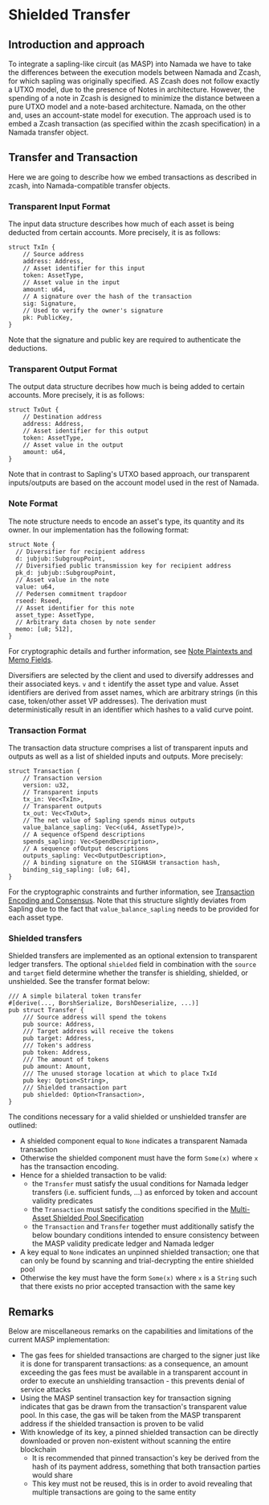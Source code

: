 # Shielded Transfer

## Introduction and approach
To integrate a sapling-like circuit (as MASP) into Namada we have to take the differences between the execution models
between Namada and Zcash, for which sapling was originally specified.
AS Zcash does not follow exactly a UTXO model, due to the presence of Notes in architecture. However, the spending of a
note in Zcash is designed to minimize the distance between a pure UTXO model and a note-based architecture.
Namada, on the other and, uses an account-state model for execution. The approach used is to embed a Zcash transaction (as
specified within the zcash specification) in a Namada transfer object.

## Transfer and Transaction
Here we are going to describe how we embed transactions as described in zcash, into Namada-compatible transfer objects.

### Transparent Input Format
The input data structure describes how much of each asset is being deducted from certain accounts. More precisely, it is
as follows:
```
struct TxIn {
    // Source address
    address: Address,
    // Asset identifier for this input
    token: AssetType,
    // Asset value in the input
    amount: u64,
    // A signature over the hash of the transaction
    sig: Signature,
    // Used to verify the owner's signature
    pk: PublicKey,
}
```
Note that the signature and public key are required to authenticate the deductions.
### Transparent Output Format
The output data structure decribes how much is being added to certain accounts. More precisely, it is as follows:
```
struct TxOut {
    // Destination address
    address: Address,
    // Asset identifier for this output
    token: AssetType,
    // Asset value in the output
    amount: u64,
}
```
Note that in contrast to Sapling's UTXO based approach, our transparent inputs/outputs are based on the account model used
in the rest of Namada.

### Note Format
The note structure needs to encode an asset's type, its quantity and its owner. In our implementation has the following format:
```
struct Note {
  // Diversifier for recipient address
  d: jubjub::SubgroupPoint,
  // Diversified public transmission key for recipient address
  pk_d: jubjub::SubgroupPoint,
  // Asset value in the note
  value: u64,
  // Pedersen commitment trapdoor
  rseed: Rseed,
  // Asset identifier for this note
  asset_type: AssetType,
  // Arbitrary data chosen by note sender
  memo: [u8; 512],
}
```
For cryptographic details and further information, see
[Note Plaintexts and Memo Fields](https://zips.z.cash/protocol/protocol.pdf#noteptconcept).

Diversifiers are selected by the client and used to diversify addresses and their associated keys. `v` and `t` identify
the asset type and value. Asset identifiers are derived from asset names, which are arbitrary strings (in this case,
token/other asset VP addresses). The derivation must deterministically result in an identifier which hashes to a valid
curve point.

### Transaction Format
The transaction data structure comprises a list of transparent inputs and outputs as well as a list of shielded inputs
and outputs. More precisely:
```
struct Transaction {
    // Transaction version
    version: u32,
    // Transparent inputs
    tx_in: Vec<TxIn>,
    // Transparent outputs
    tx_out: Vec<TxOut>,
    // The net value of Sapling spends minus outputs
    value_balance_sapling: Vec<(u64, AssetType)>,
    // A sequence ofSpend descriptions
    spends_sapling: Vec<SpendDescription>,
    // A sequence ofOutput descriptions
    outputs_sapling: Vec<OutputDescription>,
    // A binding signature on the SIGHASH transaction hash,
    binding_sig_sapling: [u8; 64],
}
```

For the cryptographic constraints and further information, see
[Transaction Encoding and Consensus](https://zips.z.cash/protocol/protocol.pdf#txnencoding).
Note that this structure slightly deviates from Sapling due to the fact that `value_balance_sapling` needs to be provided
for each asset type.

### Shielded transfers

Shielded transfers are implemented as an optional extension to transparent ledger transfers. The optional `shielded`
field in combination with the `source` and `target` field determine whether the transfer is shielding, shielded, or
unshielded. See the transfer format below:
```
/// A simple bilateral token transfer
#[derive(..., BorshSerialize, BorshDeserialize, ...)]
pub struct Transfer {
    /// Source address will spend the tokens
    pub source: Address,
    /// Target address will receive the tokens
    pub target: Address,
    /// Token's address
    pub token: Address,
    /// The amount of tokens
    pub amount: Amount,
    /// The unused storage location at which to place TxId
    pub key: Option<String>,
    /// Shielded transaction part
    pub shielded: Option<Transaction>,
}
```
The conditions necessary for a valid shielded or unshielded transfer are outlined:
* A shielded component equal to `None` indicates a transparent Namada transaction
* Otherwise the shielded component must have the form `Some(x)` where `x` has the transaction encoding.
* Hence for a shielded transaction to be valid:
  * the `Transfer` must satisfy the usual conditions for Namada ledger transfers (i.e. sufficient funds, ...) as enforced by token and account validity predicates
  * the `Transaction` must satisfy the conditions specified in the [Multi-Asset Shielded Pool Specification](https://github.com/anoma/masp/blob/main/docs/multi-asset-shielded-pool.pdf)
  * the `Transaction` and `Transfer` together must additionally satisfy the below boundary conditions intended to ensure consistency between the MASP validity predicate ledger and Namada ledger
* A key equal to `None` indicates an unpinned shielded transaction; one that can only be found by scanning and trial-decrypting the entire shielded pool
* Otherwise the key must have the form `Some(x)` where `x` is a `String` such that there exists no prior accepted transaction with the same key

## Remarks
Below are miscellaneous remarks on the capabilities and limitations of the current MASP implementation:
* The gas fees for shielded transactions are charged to the signer just like it is done for transparent transactions: as
a consequence, an amount exceeding the gas fees must be available in a transparent account in order to execute an
unshielding transaction - this prevents denial of service attacks
* Using the MASP sentinel transaction key for transaction signing indicates that gas be drawn from the transaction's
transparent value pool. In this case, the gas will be taken from the MASP transparent address if the shielded transaction is proven to be valid
* With knowledge of its key, a pinned shielded transaction can be directly downloaded or proven non-existent without scanning the entire blockchain
  * It is recommended that pinned transaction's key be derived from the hash of its payment address, something that both transaction parties would share
  * This key must not be reused, this is in order to avoid revealing that multiple transactions are going to the same entity
